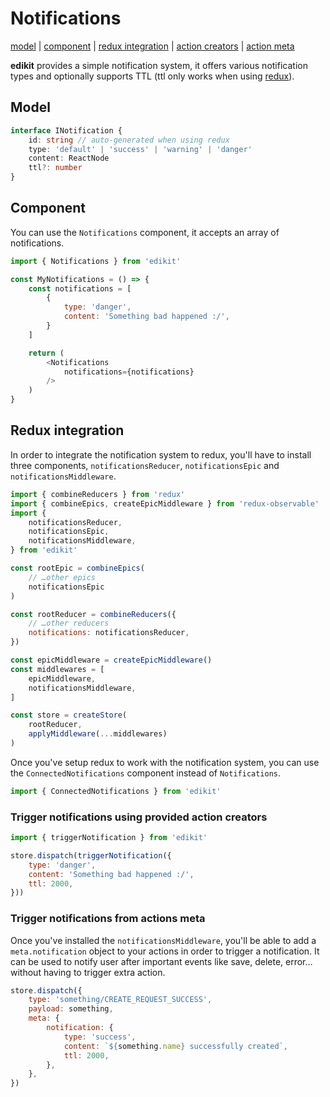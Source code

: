 
# Notifications

[model](#model) | 
[component](#component) | 
[redux integration](#redux-integration) | 
[action creators](#trigger-notifications-using-provided-action-creators) | 
[action meta](#trigger-notifications-from-actions-meta)

**edikit** provides a simple notification system, it offers various notification types and optionally supports TTL (ttl only works when using [redux](#redux-integration)).

<NotificationsDemo/>

## Model

```typescript
interface INotification {
    id: string // auto-generated when using redux
    type: 'default' | 'success' | 'warning' | 'danger'
    content: ReactNode
    ttl?: number
}
```

## Component

You can use the `Notifications` component, it accepts an array of notifications.

```javascript
import { Notifications } from 'edikit'

const MyNotifications = () => {
    const notifications = [
        {
            type: 'danger',
            content: 'Something bad happened :/',
        }
    ]

    return (
        <Notifications
            notifications={notifications}
        />
    )
}
```

## Redux integration

In order to integrate the notification system to redux, you'll have to install three
components, `notificationsReducer`, `notificationsEpic` and `notificationsMiddleware`.

```javascript
import { combineReducers } from 'redux'
import { combineEpics, createEpicMiddleware } from 'redux-observable'
import {
    notificationsReducer,
    notificationsEpic,
    notificationsMiddleware,
} from 'edikit'

const rootEpic = combineEpics(
    // …other epics
    notificationsEpic
)

const rootReducer = combineReducers({
    // …other reducers
    notifications: notificationsReducer,
})

const epicMiddleware = createEpicMiddleware()
const middlewares = [
    epicMiddleware,
    notificationsMiddleware,
]

const store = createStore(
    rootReducer,
    applyMiddleware(...middlewares)
)
```

Once you've setup redux to work with the notification system, you can
use the `ConnectedNotifications` component instead of `Notifications`.

```javascript
import { ConnectedNotifications } from 'edikit'
```

### Trigger notifications using provided action creators

```javascript
import { triggerNotification } from 'edikit'

store.dispatch(triggerNotification({
    type: 'danger',
    content: 'Something bad happened :/',
    ttl: 2000,
}))
```

### Trigger notifications from actions meta

Once you've installed the `notificationsMiddleware`, you'll be able to add a `meta.notification` object to your actions in order to trigger a notification.
It can be used to notify user after important events like save, delete, error…
without having to trigger extra action.

```javascript
store.dispatch({
    type: 'something/CREATE_REQUEST_SUCCESS',
    payload: something,
    meta: {
        notification: {
            type: 'success',
            content: `${something.name} successfully created`,
            ttl: 2000,
        },
    },
})
```
